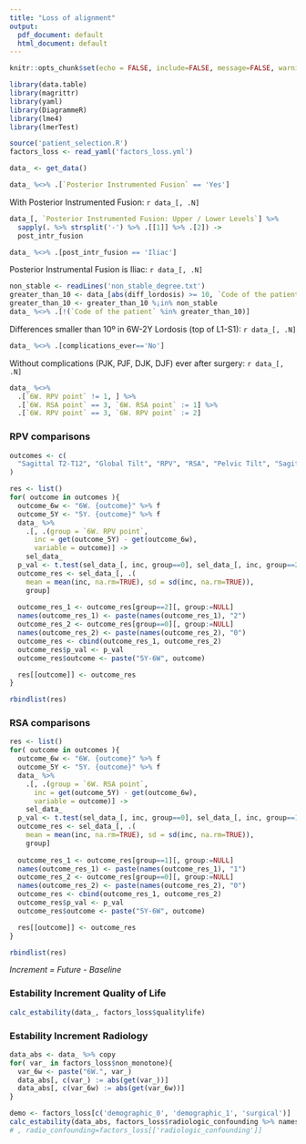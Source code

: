 ```yaml
---
title: "Loss of alignment"
output:
  pdf_document: default
  html_document: default
---
```


```r
knitr::opts_chunk$set(echo = FALSE, include=FALSE, message=FALSE, warning=FALSE, comment="")
```

```r
library(data.table)
library(magrittr)
library(yaml)
library(DiagrammeR)
library(lme4)
library(lmerTest)

source('patient_selection.R')
factors_loss <- read_yaml('factors_loss.yml')
```

```r
data_ <- get_data()
```


```r
data_ %<>% .[`Posterior Instrumented Fusion` == 'Yes']
```
With Posterior Instrumented Fusion: `r data_[, .N]`

```r
data_[, `Posterior Instrumented Fusion: Upper / Lower Levels`] %>% 
  sapply(. %>% strsplit('-') %>% .[[1]] %>% .[2]) ->
  post_intr_fusion

data_ %<>% .[post_intr_fusion == 'Iliac']
```
Posterior Instrumental Fusion is Iliac: `r data_[, .N]`

```r
non_stable <- readLines('non_stable_degree.txt')
greater_than_10 <- data_[abs(diff_lordosis) >= 10, `Code of the patient`]
greater_than_10 <- greater_than_10 %¡in% non_stable
data_ %<>% .[!(`Code of the patient` %in% greater_than_10)]
```
Differences smaller than 10º in 6W-2Y Lordosis (top of L1-S1): `r data_[, .N]`

```r
data_ %<>% .[complications_ever=='No']
```
Without complications (PJK, PJF, DJK, DJF) ever after surgery: `r data_[, .N]`

```r
data_ %<>% 
  .[`6W. RPV point` != 1, ] %>% 
  .[`6W. RSA point` == 3, `6W. RSA point` := 1] %>% 
  .[`6W. RPV point` == 3, `6W. RPV point` := 2]
```


### RPV comparisons

```r
outcomes <- c(
  "Sagittal T2-T12", "Global Tilt", "RPV", "RSA", "Pelvic Tilt", "Sagittal Balance"
)
```


```r
res <- list()
for( outcome in outcomes ){
  outcome_6w <- "6W. {outcome}" %>% f
  outcome_5Y <- "5Y. {outcome}" %>% f
  data_ %>% 
    .[, .(group = `6W. RPV point`, 
      inc = get(outcome_5Y) - get(outcome_6w),
      variable = outcome)] ->
    sel_data_
  p_val <- t.test(sel_data_[, inc, group==0], sel_data_[, inc, group==2])$p.val
  outcome_res <- sel_data_[, .(
    mean = mean(inc, na.rm=TRUE), sd = sd(inc, na.rm=TRUE)),
    group] 
  
  outcome_res_1 <- outcome_res[group==2][, group:=NULL]
  names(outcome_res_1) <- paste(names(outcome_res_1), "2")
  outcome_res_2 <- outcome_res[group==0][, group:=NULL]
  names(outcome_res_2) <- paste(names(outcome_res_2), "0")
  outcome_res <- cbind(outcome_res_1, outcome_res_2)
  outcome_res$p_val <- p_val
  outcome_res$outcome <- paste("5Y-6W", outcome)

  res[[outcome]] <- outcome_res  
}

rbindlist(res) 
```

### RSA comparisons
```r
res <- list()
for( outcome in outcomes ){
  outcome_6w <- "6W. {outcome}" %>% f
  outcome_5Y <- "5Y. {outcome}" %>% f
  data_ %>% 
    .[, .(group = `6W. RSA point`, 
      inc = get(outcome_5Y) - get(outcome_6w),
      variable = outcome)] ->
    sel_data_
  p_val <- t.test(sel_data_[, inc, group==0], sel_data_[, inc, group==1])$p.val
  outcome_res <- sel_data_[, .(
    mean = mean(inc, na.rm=TRUE), sd = sd(inc, na.rm=TRUE)),
    group] 
  
  outcome_res_1 <- outcome_res[group==1][, group:=NULL]
  names(outcome_res_1) <- paste(names(outcome_res_1), "1")
  outcome_res_2 <- outcome_res[group==0][, group:=NULL]
  names(outcome_res_2) <- paste(names(outcome_res_2), "0")
  outcome_res <- cbind(outcome_res_1, outcome_res_2)
  outcome_res$p_val <- p_val
  outcome_res$outcome <- paste("5Y-6W", outcome)

  res[[outcome]] <- outcome_res  
}

rbindlist(res) 
```

<!-- ```{r} -->
<!-- data_ %<>%  -->
<!--   .[Age > 65, Age_ := '+65'] %>%  -->
<!--   .[Age > 45 & Age <= 65, Age_ := '45-65'] %>%  -->
<!--   .[Age <= 45, Age_ := '-45'] %>%  -->
<!--   .[, Age := NULL] %>%  -->
<!--   setnames('Age_', 'Age') -->
<!-- ``` -->


*Increment = Future - Baseline*

### Estability Increment Quality of Life

```r
calc_estability(data_, factors_loss$qualitylife)
```

### Estability Increment Radiology


```r
data_abs <- data_ %>% copy
for( var_ in factors_loss$non_monotone){
  var_6w <- paste("6W.", var_)
  data_abs[, c(var_) := abs(get(var_))]
  data_abs[, c(var_6w) := abs(get(var_6w))]
}

demo <- factors_loss[c('demographic_0', 'demographic_1', 'surgical')]
calc_estability(data_abs, factors_loss$radiologic_confounding %>% names, demo)
# , radio_confounding=factors_loss[['radiologic_confounding']]
```

